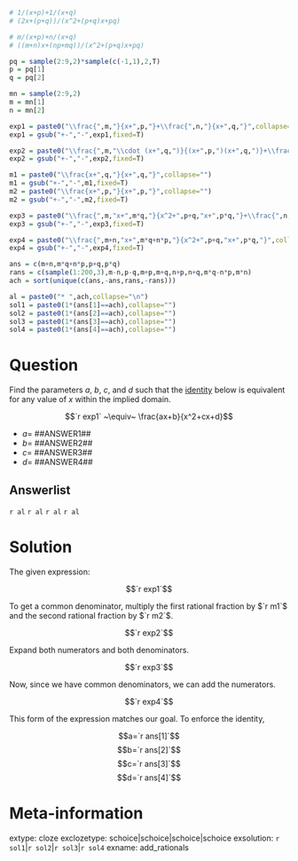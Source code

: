 ```r

# 1/(x+p)+1/(x+q)
# (2x+(p+q))/(x^2+(p+q)x+pq)

# m/(x+p)+n/(x+q)
# ((m+n)x+(np+mq))/(x^2+(p+q)x+pq)

pq = sample(2:9,2)*sample(c(-1,1),2,T)
p = pq[1]
q = pq[2]

mn = sample(2:9,2)
m = mn[1]
n = mn[2]

exp1 = paste0("\\frac{",m,"}{x+",p,"}+\\frac{",n,"}{x+",q,"}",collapse="")
exp1 = gsub("+-","-",exp1,fixed=T)

exp2 = paste0("\\frac{",m,"\\cdot (x+",q,")}{(x+",p,")(x+",q,")}+\\frac{",n,"\\cdot(x+",p,")}{(x+",q,")(x+",p,")}",collapse="")
exp2 = gsub("+-","-",exp2,fixed=T)

m1 = paste0("\\frac{x+",q,"}{x+",q,"}",collapse="")
m1 = gsub("+-","-",m1,fixed=T)
m2 = paste0("\\frac{x+",p,"}{x+",p,"}",collapse="")
m2 = gsub("+-","-",m2,fixed=T)

exp3 = paste0("\\frac{",m,"x+",m*q,"}{x^2+",p+q,"x+",p*q,"}+\\frac{",n,"x+",n*p,"}{x^2+",p+q,"x+",p*q,"}",collapse="")
exp3 = gsub("+-","-",exp3,fixed=T)

exp4 = paste0("\\frac{",m+n,"x+",m*q+n*p,"}{x^2+",p+q,"x+",p*q,"}",collapse="")
exp4 = gsub("+-","-",exp4,fixed=T)

ans = c(m+n,m*q+n*p,p+q,p*q)
rans = c(sample(1:200,3),m-n,p-q,m+p,m+q,n+p,n+q,m*q-n*p,m*n)
ach = sort(unique(c(ans,-ans,rans,-rans)))

al = paste0("* ",ach,collapse="\n")
sol1 = paste0(1*(ans[1]==ach),collapse="")
sol2 = paste0(1*(ans[2]==ach),collapse="")
sol3 = paste0(1*(ans[3]==ach),collapse="")
sol4 = paste0(1*(ans[4]==ach),collapse="")

```

Question
========

Find the parameters $a$, $b$, $c$, and $d$ such that the [identity](https://en.wikipedia.org/wiki/Identity_(mathematics)) below is equivalent for any value of $x$ within the implied domain.

$$`r exp1` ~\equiv~ \frac{ax+b}{x^2+cx+d}$$

* $a=$ ##ANSWER1##
* $b=$ ##ANSWER2##
* $c=$ ##ANSWER3##
* $d=$ ##ANSWER4##


Answerlist
--------

`r al`
`r al`
`r al`
`r al`


Solution
========

The given expression:

$$`r exp1`$$

To get a common denominator, multiply the first rational fraction by $`r m1`$ and the second rational fraction by $`r m2`$.

$$`r exp2`$$

Expand both numerators and both denominators.

$$`r exp3`$$

Now, since we have common denominators, we can add the numerators.

$$`r exp4`$$

This form of the expression matches our goal. To enforce the identity,

$$a=`r ans[1]`$$
$$b=`r ans[2]`$$
$$c=`r ans[3]`$$
$$d=`r ans[4]`$$



Meta-information
============
extype: cloze
exclozetype: schoice|schoice|schoice|schoice
exsolution: `r sol1`|`r sol2`|`r sol3`|`r sol4`
exname: add_rationals